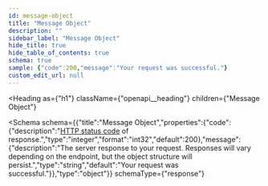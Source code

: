 ```yaml
---
id: message-object
title: "Message Object"
description: ""
sidebar_label: "Message Object"
hide_title: true
hide_table_of_contents: true
schema: true
sample: {"code":200,"message":"Your request was successful."}
custom_edit_url: null
---
```



<Heading
  as={"h1"}
  className={"openapi__heading"}
  children={"Message Object"}
>
</Heading>





<Schema
  schema={{"title":"Message Object","properties":{"code":{"description":"[HTTP status code](/restapi/docs/response-codes) of response.","type":"integer","format":"int32","default":200},"message":{"description":"The server response to your request. Responses will vary depending on the endpoint, but the object structure will persist.","type":"string","default":"Your request was successful."}},"type":"object"}}
  schemaType={"response"}
>
  
</Schema>
            